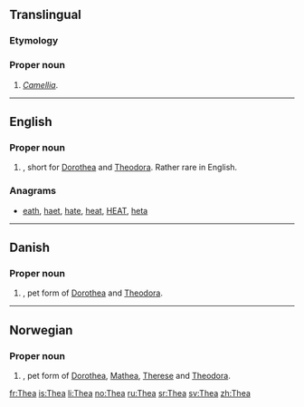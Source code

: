 ==Translingual==
{{wikipedia}}
{{wikispecies}}

===Etymology===
{{rfe|lang=mul}}

===Proper noun===
{{mul-proper noun|head=''Thea''}}

# ''[[Camellia]]''.

----

==English==

===Proper noun===
{{en-proper noun}}

# {{given name|female|from=Ancient Greek}}, short for [[Dorothea]] and [[Theodora]]. Rather rare in English.

===Anagrams===
* [[eath#English|eath]], [[haet#English|haet]], [[hate#English|hate]], [[heat#English|heat]], [[HEAT#English|HEAT]], [[heta#English|heta]]
----
==Danish==

===Proper noun===
{{head|da|proper noun}}

# {{given name|female|lang=da}}, pet form of [[Dorothea]] and [[Theodora]].

----

==Norwegian==

===Proper noun===
{{head|no|proper noun}}

# {{given name|female|lang=no}}, pet form of [[Dorothea]], [[Mathea]], [[Therese]] and [[Theodora]].

[[fr:Thea]]
[[is:Thea]]
[[li:Thea]]
[[no:Thea]]
[[ru:Thea]]
[[sr:Thea]]
[[sv:Thea]]
[[zh:Thea]]
